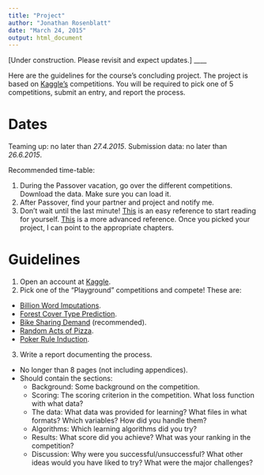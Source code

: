 ```yaml
---
title: "Project"
author: "Jonathan Rosenblatt"
date: "March 24, 2015"
output: html_document
---
```


[Under construction. Please revisit and expect updates.]
____

Here are the guidelines for the course's concluding project.
The project is based on [Kaggle's]() competitions.
You will be required to pick one of 5 competitions, submit an entry, and report the process.

# Dates
Teaming up: no later than _27.4.2015_.
Submission data: no later than _26.6.2015_.

Recommended time-table:

1. During the Passover vacation, go over the different competitions. Download the data. Make sure you can load it. 
2. After Passover, find your partner and project and notify me.
3. Don't wait until the last minute! [This](http://www-bcf.usc.edu/~gareth/ISL/) is an easy reference to start reading for yourself. [This](http://statweb.stanford.edu/~tibs/ElemStatLearn/) is a more advanced reference. Once you picked your project, I can point to the appropriate chapters.



# Guidelines

1. Open an account at [Kaggle](https://www.kaggle.com/).
2. Pick one of the "Playground" competitions and compete! These are: 
  - [Billion Word Imputations](https://www.kaggle.com/c/billion-word-imputation).
  - [Forest Cover Type Prediction](https://www.kaggle.com/c/forest-cover-type-prediction).
  - [Bike Sharing Demand](https://www.kaggle.com/c/bike-sharing-demand) (recommended). 
  - [Random Acts of Pizza](https://www.kaggle.com/c/random-acts-of-pizza).
  - [Poker Rule Induction](https://www.kaggle.com/c/poker-rule-induction).
3. Write a report documenting the process.
  - No longer than 8 pages (not including appendices).
  - Should contain the sections:
    - Background: Some background on the competition. 
    - Scoring: The scoring criterion in the competition. What loss function with what data?
    - The data: What data was provided for learning? What files in what formats? Which variables? How did you handle them?
    - Algorithms: Which learning algorithms did you try?
    - Results: What score did you achieve? What was your ranking in the competition?
    - Discussion: Why were you successful/unsuccessful? What other ideas would you have liked to try? What were the major challenges? 
    
